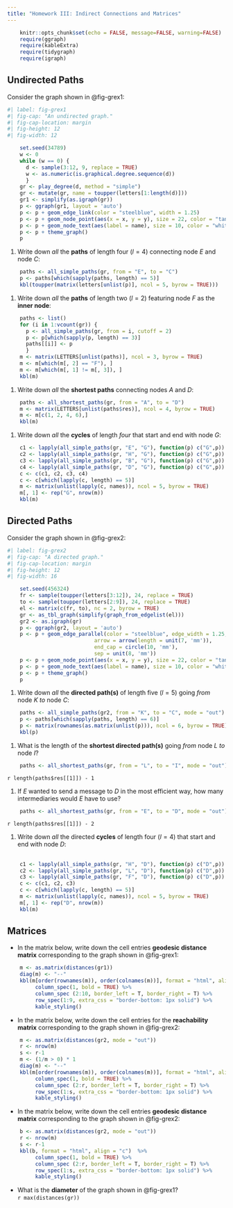 ```yaml
---
title: "Homework III: Indirect Connections and Matrices"
---
```


```r
    knitr::opts_chunk$set(echo = FALSE, message=FALSE, warning=FALSE)
    require(ggraph)
    require(kableExtra)
    require(tidygraph)
    require(igraph)
```

## Undirected Paths

Consider the graph shown in @fig-grex1:

```r
#| label: fig-grex1
#| fig-cap: "An undirected graph."
#| fig-cap-location: margin   
#| fig-height: 12
#| fig-width: 12

    set.seed(34789)
    w <- 0
    while (w == 0) {
      d <- sample(3:12, 9, replace = TRUE)
      w <- as.numeric(is.graphical.degree.sequence(d))
      }    
    gr <- play_degree(d, method = "simple")
    gr <- mutate(gr, name = toupper(letters[1:length(d)]))
    gr1 <- simplify(as.igraph(gr))
    p <- ggraph(gr1, layout = 'auto') 
    p <- p + geom_edge_link(color = "steelblue", width = 1.25) 
    p <- p + geom_node_point(aes(x = x, y = y), size = 22, color = "tan2") 
    p <- p + geom_node_text(aes(label = name), size = 10, color = "white")
    p <- p + theme_graph() 
    p
```

1. Write down *all* the **paths** of length four ($l = 4$) connecting node *E* and node *C*:
<br>
```r
    paths <- all_simple_paths(gr, from = "E", to = "C")
    p <- paths[which(sapply(paths, length) == 5)]
    kbl(toupper(matrix(letters[unlist(p)], ncol = 5, byrow = TRUE)))
```

1. Write down *all* the **paths** of length two ($l = 2$) featuring node *F* as the **inner node**:
<br>
```r
    paths <- list()
    for (i in 1:vcount(gr)) {
      p <- all_simple_paths(gr, from = i, cutoff = 2)
      p <- p[which(sapply(p, length) == 3)]
      paths[[i]] <- p
      }
    m <- matrix(LETTERS[unlist(paths)], ncol = 3, byrow = TRUE)
    m <- m[which(m[, 2] == "F"), ]
    m <- m[which(m[, 1] != m[, 3]), ]
    kbl(m)
```

1. Write down *all* the **shortest paths** connecting nodes *A* and *D*:
<br>
```r
    paths <- all_shortest_paths(gr, from = "A", to = "D")
    m <- matrix(LETTERS[unlist(paths$res)], ncol = 4, byrow = TRUE)
    m <- m[c(1, 2, 4, 6),]
    kbl(m)
```


1. Write down *all* the **cycles** of length *four* that start and end with node *G*:
```r
    c1 <- lapply(all_simple_paths(gr, "E", "G"), function(p) c("G",p))
    c2 <- lapply(all_simple_paths(gr, "H", "G"), function(p) c("G",p))
    c3 <- lapply(all_simple_paths(gr, "B", "G"), function(p) c("G",p))
    c4 <- lapply(all_simple_paths(gr, "D", "G"), function(p) c("G",p))
    c <- c(c1, c2, c3, c4)
    c <- c[which(lapply(c, length) == 5)]
    m <- matrix(unlist(lapply(c, names)), ncol = 5, byrow = TRUE)
    m[, 1] <- rep("G", nrow(m))
    kbl(m)
```

## Directed Paths

Consider the graph shown in @fig-grex2:

```r
#| label: fig-grex2
#| fig-cap: "A directed graph."
#| fig-cap-location: margin   
#| fig-height: 12
#| fig-width: 16

    set.seed(456324)
    fr <- sample(toupper(letters[3:12]), 24, replace = TRUE)
    to <- sample(toupper(letters[2:9]), 24, replace = TRUE)
    el <- matrix(c(fr, to), nc = 2, byrow = TRUE)
    gr <- as_tbl_graph(simplify(graph_from_edgelist(el)))
    gr2 <- as.igraph(gr)
    p <- ggraph(gr2, layout = 'auto') 
    p <- p + geom_edge_parallel(color = "steelblue", edge_width = 1.25,
                            arrow = arrow(length = unit(7, 'mm')),
                            end_cap = circle(10, 'mm'), 
                            sep = unit(8, 'mm'))
    p <- p + geom_node_point(aes(x = x, y = y), size = 22, color = "tan2") 
    p <- p + geom_node_text(aes(label = name), size = 10, color = "white")
    p <- p + theme_graph() 
    p
```

1. Write down *all* the **directed path(s)** of length five ($l = 5$) going *from* node *K* *to* node *C*:
<br>
```r
    paths <- all_simple_paths(gr2, from = "K", to = "C", mode = "out")
    p <- paths[which(sapply(paths, length) == 6)]
    p <- matrix(rownames(as.matrix(unlist(p))), ncol = 6, byrow = TRUE)
    kbl(p)
```

1. What is the length of the **shortest directed path(s)** going *from* node *L* *to* node *I*?
<br>
```r
    paths <- all_shortest_paths(gr, from = "L", to = "I", mode = "out")
```
`r length(paths$res[[1]]) - 1`

1. If *E* wanted to send a message to *D* in the most efficient way, how many intermediaries would *E* have to use?
<br>
```r
    paths <- all_shortest_paths(gr, from = "E", to = "D", mode = "out")
```
`r length(paths$res[[1]]) - 2`

1. Write down *all* the directed **cycles** of length four ($l = 4$) that start and end with node *D*:
<br>
<br>
```r
    c1 <- lapply(all_simple_paths(gr, "H", "D"), function(p) c("D",p))
    c2 <- lapply(all_simple_paths(gr, "L", "D"), function(p) c("D",p))
    c3 <- lapply(all_simple_paths(gr, "F", "D"), function(p) c("D",p))
    c <- c(c1, c2, c3)
    c <- c[which(lapply(c, length) == 5)]
    m <- matrix(unlist(lapply(c, names)), ncol = 5, byrow = TRUE)
    m[, 1] <- rep("D", nrow(m))
    kbl(m)
```


## Matrices

- In the matrix below, write down the cell entries **geodesic distance matrix** corresponding to the graph shown in @fig-grex1:

```r
    m <- as.matrix(distances(gr1))
    diag(m) <- "--"
    kbl(m[order(rownames(m)), order(colnames(m))], format = "html", align = "c")  %>% 
         column_spec(1, bold = TRUE) %>% 
         column_spec (2:10, border_left = T, border_right = T) %>%
         row_spec(1:9, extra_css = "border-bottom: 1px solid") %>%
         kable_styling()
```



- In the matrix below, write down the cell entries for the **reachability matrix** corresponding to the graph shown in @fig-grex2:

```r
    m <- as.matrix(distances(gr2, mode = "out"))
    r <- nrow(m)
    s <- r-1
    m <- (1/m > 0) * 1
    diag(m) <- "--"
    kbl(m[order(rownames(m)), order(colnames(m))], format = "html", align = "c")  %>% 
         column_spec(1, bold = TRUE) %>% 
         column_spec (2:r, border_left = T, border_right = T) %>%
         row_spec(1:s, extra_css = "border-bottom: 1px solid") %>%
         kable_styling()
```


- In the matrix below, write down the cell entries **geodesic distance matrix** corresponding to the graph shown in @fig-grex2:

```r
    b <- as.matrix(distances(gr2, mode = "out"))
    r <- nrow(m)
    s <- r-1
    kbl(b, format = "html", align = "c")  %>% 
         column_spec(1, bold = TRUE) %>% 
         column_spec (2:r, border_left = T, border_right = T) %>%
         row_spec(1:s, extra_css = "border-bottom: 1px solid") %>%
         kable_styling()
```

- What is the **diameter** of the graph shown in @fig-grex1?
<br>
`r max(distances(gr))`
<br>


